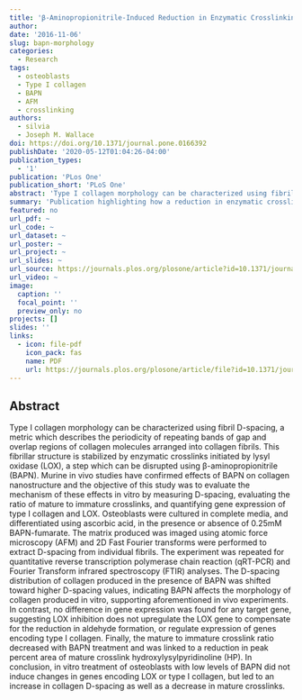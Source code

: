 ```yaml
---
title: 'β-Aminopropionitrile-Induced Reduction in Enzymatic Crosslinking Causes In Vitro Changes in Collagen Morphology and Molecular Composition'
author:
date: '2016-11-06'
slug: bapn-morphology
categories:
  - Research
tags:
  - osteoblasts
  - Type I collagen
  - BAPN
  - AFM
  - crosslinking
authors:
  - silvia
  - Joseph M. Wallace 
doi: https://doi.org/10.1371/journal.pone.0166392
publishDate: '2020-05-12T01:04:26-04:00'
publication_types:
  - '1'
publication: 'PLos One'
publication_short: 'PLoS One'
abstract: 'Type I collagen morphology can be characterized using fibril D-spacing, a metric which describes the periodicity of repeating bands of gap and overlap regions of collagen molecules arranged into collagen fibrils. This fibrillar structure is stabilized by enzymatic crosslinks initiated by lysyl oxidase (LOX), a step which can be disrupted using β-aminopropionitrile (BAPN). Murine in vivo studies have confirmed effects of BAPN on collagen nanostructure and the objective of this study was to evaluate the mechanism of these effects in vitro by measuring D-spacing, evaluating the ratio of mature to immature crosslinks, and quantifying gene expression of type I collagen and LOX. Osteoblasts were cultured in complete media, and differentiated using ascorbic acid, in the presence or absence of 0.25mM BAPN-fumarate. The matrix produced was imaged using atomic force microscopy (AFM) and 2D Fast Fourier transforms were performed to extract D-spacing from individual fibrils. The experiment was repeated for quantitative reverse transcription polymerase chain reaction (qRT-PCR) and Fourier Transform infrared spectroscopy (FTIR) analyses. The D-spacing distribution of collagen produced in the presence of BAPN was shifted toward higher D-spacing values, indicating BAPN affects the morphology of collagen produced in vitro, supporting aforementioned in vivo experiments. In contrast, no difference in gene expression was found for any target gene, suggesting LOX inhibition does not upregulate the LOX gene to compensate for the reduction in aldehyde formation, or regulate expression of genes encoding type I collagen. Finally, the mature to immature crosslink ratio decreased with BAPN treatment and was linked to a reduction in peak percent area of mature crosslink hydroxylysylpyridinoline (HP). In conclusion, in vitro treatment of osteoblasts with low levels of BAPN did not induce changes in genes encoding LOX or type I collagen, but led to an increase in collagen D-spacing as well as a decrease in mature crosslinks.'
summary: 'Publication highlighting how a reduction in enzymatic crosslinking alters type I collagen morphology through an increase in D-spacing.'
featured: no
url_pdf: ~
url_code: ~
url_dataset: ~
url_poster: ~
url_project: ~
url_slides: ~
url_source: https://journals.plos.org/plosone/article?id=10.1371/journal.pone.0166392
url_video: ~
image:
  caption: ''
  focal_point: ''
  preview_only: no
projects: []
slides: ''
links:
  - icon: file-pdf
    icon_pack: fas
    name: PDF
    url: https://journals.plos.org/plosone/article/file?id=10.1371/journal.pone.0166392&type=printable
---
```


## Abstract

Type I collagen morphology can be characterized using fibril D-spacing, a metric which describes the periodicity of repeating bands of gap and overlap regions of collagen molecules arranged into collagen fibrils. This fibrillar structure is stabilized by enzymatic crosslinks initiated by lysyl oxidase (LOX), a step which can be disrupted using β-aminopropionitrile (BAPN). Murine in vivo studies have confirmed effects of BAPN on collagen nanostructure and the objective of this study was to evaluate the mechanism of these effects in vitro by measuring D-spacing, evaluating the ratio of mature to immature crosslinks, and quantifying gene expression of type I collagen and LOX. Osteoblasts were cultured in complete media, and differentiated using ascorbic acid, in the presence or absence of 0.25mM BAPN-fumarate. The matrix produced was imaged using atomic force microscopy (AFM) and 2D Fast Fourier transforms were performed to extract D-spacing from individual fibrils. The experiment was repeated for quantitative reverse transcription polymerase chain reaction (qRT-PCR) and Fourier Transform infrared spectroscopy (FTIR) analyses. The D-spacing distribution of collagen produced in the presence of BAPN was shifted toward higher D-spacing values, indicating BAPN affects the morphology of collagen produced in vitro, supporting aforementioned in vivo experiments. In contrast, no difference in gene expression was found for any target gene, suggesting LOX inhibition does not upregulate the LOX gene to compensate for the reduction in aldehyde formation, or regulate expression of genes encoding type I collagen. Finally, the mature to immature crosslink ratio decreased with BAPN treatment and was linked to a reduction in peak percent area of mature crosslink hydroxylysylpyridinoline (HP). In conclusion, in vitro treatment of osteoblasts with low levels of BAPN did not induce changes in genes encoding LOX or type I collagen, but led to an increase in collagen D-spacing as well as a decrease in mature crosslinks.

